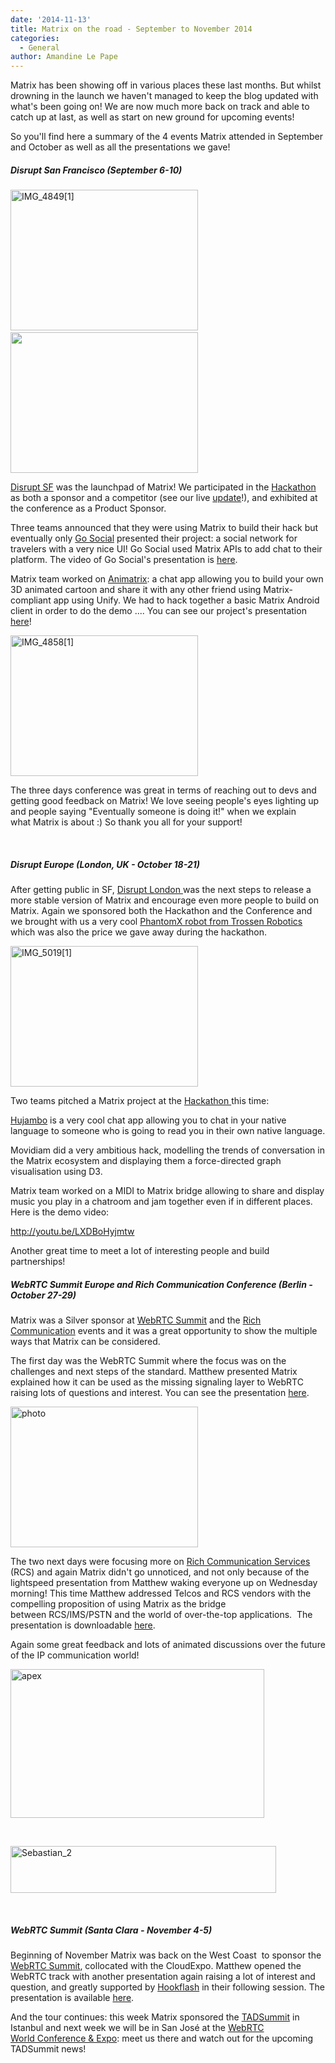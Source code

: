 ```yaml
---
date: '2014-11-13'
title: Matrix on the road - September to November 2014
categories:
  - General
author: Amandine Le Pape
---
```


Matrix has been showing off in various places these last months. But whilst drowning in the launch we haven't managed to keep the blog updated with what's been going on! We are now much more back on track and able to catch up at last, as well as start on new ground for upcoming events!

So you'll find here a summary of the 4 events Matrix attended in September and October as well as all the presentations we gave!
<h5>Disrupt San Francisco (September 6-10)</h5>
<a href="http://matrix.org/blog/wp-content/uploads/2014/09/6am.jpg"><img class="alignnone size-medium wp-image-191" src="http://matrix.org/blog/wp-content/uploads/2014/11/IMG_48491-300x225.jpg" alt="IMG_4849[1]" width="300" height="225" /></a> <a href="http://matrix.org/blog/wp-content/uploads/2014/09/6am.jpg"><img class="alignnone wp-image-138 size-medium" src="http://matrix.org/blog/wp-content/uploads/2014/09/6am-300x225.jpg" alt="" width="300" height="225" /></a>

<a href="http://techcrunch.com/events/disrupt-sf-2014/event-home/">Disrupt SF</a> was the launchpad of Matrix! We participated in the <a href="http://techcrunch.com/events/disrupt-sf-hackathon-2014/">Hackathon </a>as both a sponsor and a competitor (see our live <a title="Techcrunch Update!" href="http://matrix.org/blog/2014/09/09/techcrunch-update/">update</a>!), and exhibited at the conference as a Product Sponsor.

Three teams announced that they were using Matrix to build their hack but eventually only <a href="http://challengepost.com/software/go-social">Go Social</a> presented their project: a social network for travelers with a very nice UI! Go Social used Matrix APIs to add chat to their platform. The video of Go Social's presentation is <a href="http://techcrunch.com/video/go-social-presents-disrupt-sf-2014-hackathon/518404022/">here</a>.

Matrix team worked on <a href="http://challengepost.com/software/animatrix">Animatrix</a>: a chat app allowing you to build your own 3D animated cartoon and share it with any other friend using Matrix-compliant app using Unify. We had to hack together a basic Matrix Android client in order to do the demo .... You can see our project's presentation <a href="http://techcrunch.com/video/animatrix-presents-disrupt-sf-2014-hackathon/518404216/">here</a>!

<a href="http://matrix.org/blog/wp-content/uploads/2014/11/IMG_48581.jpg"><img class="size-medium wp-image-195 aligncenter" src="http://matrix.org/blog/wp-content/uploads/2014/11/IMG_48581-300x225.jpg" alt="IMG_4858[1]" width="300" height="225" /></a>

The three days conference was great in terms of reaching out to devs and getting good feedback on Matrix! We love seeing people's eyes lighting up and people saying "Eventually someone is doing it!" when we explain what Matrix is about :) So thank you all for your support!

&nbsp;
<h5>Disrupt Europe (London, UK - October 18-21)</h5>
After getting public in SF, <a href="http://techcrunch.com/events/disrupt-eu/event-home/">Disrupt London </a>was the next steps to release a more stable version of Matrix and encourage even more people to build on Matrix. Again we sponsored both the Hackathon and the Conference and we brought with us a very cool <a href="http://www.trossenrobotics.com/phantomx-ax-hexapod.aspx" target="_blank">PhantomX robot from Trossen Robotics</a> which was also the price we gave away during the hackathon.

<a href="http://matrix.org/blog/wp-content/uploads/2014/11/IMG_50191.jpg"><img class="size-medium wp-image-193 aligncenter" src="http://matrix.org/blog/wp-content/uploads/2014/11/IMG_50191-300x225.jpg" alt="IMG_5019[1]" width="300" height="225" /></a>

Two teams pitched a Matrix project at the <a href="http://techcrunch.com/events/disrupt-europe-hackathon-2014-london/">Hackathon </a>this time:

<a href="http://hujambo.co">Hujambo</a> is a very cool chat app allowing you to chat in your native language to someone who is going to read you in their own native language.

Movidiam did a very ambitious hack, modelling the trends of conversation in the Matrix ecosystem and displaying them a force-directed graph visualisation using D3.

Matrix team worked on a MIDI to Matrix bridge allowing to share and display music you play in a chatroom and jam together even if in different places. Here is the demo video:

http://youtu.be/LXDBoHyjmtw

Another great time to meet a lot of interesting people and build partnerships!
<h5>WebRTC Summit Europe and Rich Communication Conference (Berlin - October 27-29)</h5>
Matrix was a Silver sponsor at <a href="http://rich-communication.com/webrtc-summit-europe/">WebRTC Summit</a> and the <a href="http://rich-communication.com/">Rich Communication</a> events and it was a great opportunity to show the multiple ways that Matrix can be considered.

The first day was the WebRTC Summit where the focus was on the challenges and next steps of the standard. Matthew presented Matrix explained how it can be used as the missing signaling layer to WebRTC raising lots of questions and interest. You can see the presentation <a title="Matrix, the missing link to WebRTC" href="http://matrix.org/blog/wp-content/uploads/2014/11/2014-11-03-Matrix_Missing-Link_IOT.pdf">here</a>.

<a href="http://matrix.org/blog/wp-content/uploads/2014/11/photo.jpg"><img class="size-medium wp-image-201 aligncenter" src="http://matrix.org/blog/wp-content/uploads/2014/11/photo-300x225.jpg" alt="photo" width="300" height="225" /></a>

The two next days were focusing more on <a href="http://www.gsma.com/network2020/rcs/" target="_blank">Rich Communication Services </a>(RCS) and again Matrix didn't go unnoticed, and not only because of the lightspeed presentation from Matthew waking everyone up on Wednesday morning! This time Matthew addressed Telcos and RCS vendors with the compelling proposition of using Matrix as the bridge between RCS/IMS/PSTN and the world of over-the-top applications.  The presentation is downloadable <a href="http://matrix.org/blog/wp-content/uploads/2014/11/2014-10-29-OTT-Federation-Strategies.pdf">here</a>.

Again some great feedback and lots of animated discussions over the future of the IP communication world!

<a href="http://matrix.org/blog/wp-content/uploads/2014/11/apex.png"><img class="wp-image-202 aligncenter" src="http://matrix.org/blog/wp-content/uploads/2014/11/apex-300x176.png" alt="apex" width="406" height="238" /></a>

&nbsp;

<a href="http://matrix.org/blog/wp-content/uploads/2014/11/Sebastian_2.png"><img class="wp-image-203 aligncenter" src="http://matrix.org/blog/wp-content/uploads/2014/11/Sebastian_2-300x53.png" alt="Sebastian_2" width="425" height="75" /></a>

&nbsp;
<h5>WebRTC Summit (Santa Clara - November 4-5)</h5>
Beginning of November Matrix was back on the West Coast  to sponsor the <a href="http://webrtcsummit.net/">WebRTC Summit</a>, collocated with the CloudExpo. Matthew opened the WebRTC track with another presentation again raising a lot of interest and question, and greatly supported by <a href="http://hookflash.com" target="_blank">Hookflash</a> in their following session. The presentation is available <a title="Matrix, the missing link to WebRTC" href="http://matrix.org/blog/wp-content/uploads/2014/11/2014-11-03-Matrix_Missing-Link_IOT.pdf">here</a>.

And the tour continues: this week Matrix sponsored the <a href="http://tadsummit.com/2014/">TADSummit</a> in Istanbul and next week we will be in San José at the <a href="http://www.webrtcworld.com/conference/west/">WebRTC World Conference &amp; Expo</a>: meet us there and watch out for the upcoming TADSummit news!

&nbsp;